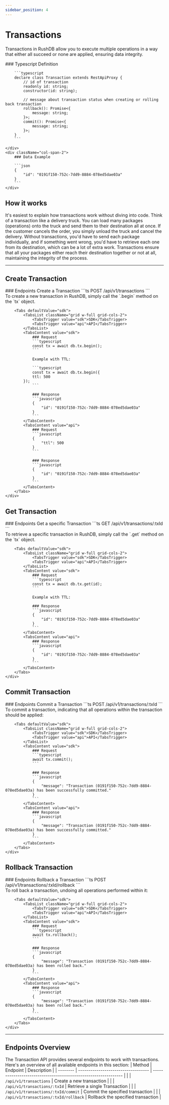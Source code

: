 ```yaml
---
sidebar_position: 4
---
```



# Transactions

Transactions in RushDB allow you to execute multiple operations in a way that either all succeed or none are applied, ensuring data integrity.

<div className="grid xl:grid-cols-5 grid-cols-1 gap-8">
    <div className="col-span-3">
        ### Typescript Definition

        ```typescript
        declare class Transaction extends RestApiProxy {
            // id of transaction
            readonly id: string;
            constructor(id: string);

            // message about transaction status when creating or rolling back transaction
            rollback(): Promise<{
                message: string;
            }>;
            commit(): Promise<{
                message: string;
            }>;
        }
        ```

    </div>
    <div className="col-span-2">
        ### Data Example

        ```json
        {
            "id": "0191f150-752c-7dd9-8884-078ed5dae03a"
        }
        ```
    </div>
</div>

## How it works
It's easiest to explain how transactions work without diving into code. Think of a transaction like a delivery truck. You can load many packages (operations) onto the truck and send them to their destination all at once. If the customer cancels the order, you simply unload the truck and cancel the delivery. Without transactions, you'd have to send each package individually, and if something went wrong, you'd have to retrieve each one from its destination, which can be a lot of extra work. Transactions ensure that all your packages either reach their destination together or not at all, maintaining the integrity of the process.

---

## Create Transaction

<div className="grid xl:grid-cols-5 grid-cols-1 gap-8">
    <div className="xl:order-last col-span-2">
        ### Endpoints
        Create a Transaction
        ```ts
        POST /api/v1/transactions
        ```
    </div>
    <div className="col-span-3">
        To create a new transaction in RushDB, simply call the `.begin` method on the `tx` object.

        <Tabs defaultValue="sdk">
            <TabsList className="grid w-full grid-cols-2">
                <TabsTrigger value="sdk">SDK</TabsTrigger>
                <TabsTrigger value="api">API</TabsTrigger>
            </TabsList>
            <TabsContent value="sdk">
                ### Request
                ```typescript
                const tx = await db.tx.begin();
                ```

                Example with TTL:

                ```typescript
                const tx = await db.tx.begin({
                ttl: 500
            });
                ```

                ### Response
                ```javascript
                {
                    "id": "0191f150-752c-7dd9-8884-078ed5dae03a"
                }
                ```
            </TabsContent>
            <TabsContent value="api">
                ### Request
                ```javascript
                {
                    "ttl": 500
                }
                ```

                ### Response
                ```javascript
                {
                    "id": "0191f150-752c-7dd9-8884-078ed5dae03a"
                }
                ```
            </TabsContent>
        </Tabs>
    </div>
</div>

## Get Transaction

<div className="grid xl:grid-cols-5 grid-cols-1 gap-8">
    <div className="xl:order-last col-span-2">
        ### Endpoints
        Get a specific Transaction
        ```ts
        GET /api/v1/transactions/:txId
        ```
    </div>
    <div className="col-span-3">
        To retrieve a specific transaction in RushDB, simply call the `.get` method on the `tx` object.

        <Tabs defaultValue="sdk">
            <TabsList className="grid w-full grid-cols-2">
                <TabsTrigger value="sdk">SDK</TabsTrigger>
                <TabsTrigger value="api">API</TabsTrigger>
            </TabsList>
            <TabsContent value="sdk">
                ### Request
                ```typescript
                const tx = await db.tx.get(id);
                ```

                Example with TTL:

                ### Response
                ```javascript
                {
                    "id": "0191f150-752c-7dd9-8884-078ed5dae03a"
                }
                ```
            </TabsContent>
            <TabsContent value="api">
                ### Response
                ```javascript
                {
                    "id": "0191f150-752c-7dd9-8884-078ed5dae03a"
                }
                ```
            </TabsContent>
        </Tabs>
    </div>
</div>

## Commit Transaction

<div className="grid xl:grid-cols-5 grid-cols-1 gap-8">
    <div className="xl:order-last col-span-2">
        ### Endpoints
        Commit a Transaction
        ```ts
        POST /api/v1/transactions/:txId
        ```
    </div>
    <div className="col-span-3">
        To commit a transaction, indicating that all operations within the transaction should be applied:

        <Tabs defaultValue="sdk">
            <TabsList className="grid w-full grid-cols-2">
                <TabsTrigger value="sdk">SDK</TabsTrigger>
                <TabsTrigger value="api">API</TabsTrigger>
            </TabsList>
            <TabsContent value="sdk">
                ### Request
                ```typescript
                await tx.commit();
                ```

                ### Response
                ```javascript
                {
                    "message": "Transaction (0191f150-752c-7dd9-8884-078ed5dae03a) has been successfully committed."
                }
                ```
            </TabsContent>
            <TabsContent value="api">
                ### Response
                ```javascript
                {
                    "message": "Transaction (0191f150-752c-7dd9-8884-078ed5dae03a) has been successfully committed."
                }
                ```
            </TabsContent>
        </Tabs>
    </div>
</div>

## Rollback Transaction

<div className="grid xl:grid-cols-5 grid-cols-1 gap-8">
    <div className="xl:order-last col-span-2">
        ### Endpoints
        Rollback a Transaction
        ```ts
        POST /api/v1/transactions/:txId/rollback
        ```
    </div>
    <div className="col-span-3">
        To roll back a transaction, undoing all operations performed within it:

        <Tabs defaultValue="sdk">
            <TabsList className="grid w-full grid-cols-2">
                <TabsTrigger value="sdk">SDK</TabsTrigger>
                <TabsTrigger value="api">API</TabsTrigger>
            </TabsList>
            <TabsContent value="sdk">
                ### Request
                ```typescript
                await tx.rollback();
                ```

                ### Response
                ```javascript
                {
                    "message": "Transaction (0191f150-752c-7dd9-8884-078ed5dae03a) has been rolled back."
                }
                ```
            </TabsContent>
            <TabsContent value="api">
                ### Response
                ```javascript
                {
                    "message": "Transaction (0191f150-752c-7dd9-8884-078ed5dae03a) has been rolled back."
                }
                ```
            </TabsContent>
        </Tabs>
    </div>
</div>

---

## Endpoints Overview
The Transaction API provides several endpoints to work with transactions. Here's an overview of all available endpoints in this section:
| Method | Endpoint | Description |
| -------- | ----------------------------------- | --------------------------------------------------------------- |
| <Method method="POST" color="#2e8555"/> | `/api/v1/transactions` | Create a new transaction |
| <Method method="GET" color="#4287f5"/> | `/api/v1/transactions/:txId` | Retrieve a single Transaction |
| <Method method="POST" color="#2e8555"/> | `/api/v1/transactions/:txId/commit` | Commit the specified transaction |
| <Method method="POST" color="#2e8555"/> | `/api/v1/transactions/:txId/rollback` | Rollback the specified transaction |

